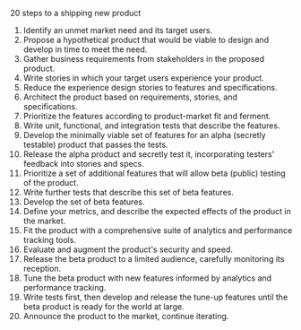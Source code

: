 20 steps to a shipping new product

1. Identify an unmet market need and its target users.
2. Propose a hypothetical product that would be viable to design and develop in time to meet the need.
3. Gather business requirements from stakeholders in the proposed product.
4. Write stories in which your target users experience your product.
5. Reduce the experience design stories to features and specifications.
6. Architect the product based on requirements, stories, and specifications.
7. Prioritize the features according to product-market fit and ferment.
8. Write unit, functional, and integration tests that describe the features.
9. Develop the minimally viable set of features for an alpha (secretly testable) product that passes the tests.
10. Release the alpha product and secretly test it, incorporating testers' feedback into stories and specs.
11. Prioritize a set of additional features that will allow beta (public) testing of the product.
12. Write further tests that describe this set of beta features.
13. Develop the set of beta features.
14. Define your metrics, and describe the expected effects of the product in the market.
15. Fit the product with a comprehensive suite of analytics and performance tracking tools.
16. Evaluate and augment the product's security and speed.
17. Release the beta product to a limited audience, carefully monitoring its reception.
18. Tune the beta product with new features informed by analytics and performance tracking.
19. Write tests first, then develop and release the tune-up features until the beta product is ready for the world at large.
20. Announce the product to the market, continue iterating.
